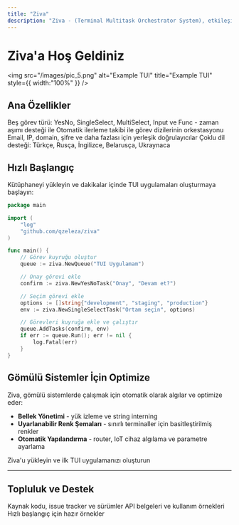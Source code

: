 ```yaml
---
title: "Ziva"
description: "Ziva - (Terminal Multitask Orchestrator System), etkileşimli terminal kullanıcı arayüzleri (TUI) oluşturmak için güçlü bir Go kütüphanesidir. Bubble Tea üzerine inşa edilmiş olup, konsol uygulamaları oluşturmak için üst düzey bileşenler sağlar."
---
```


# Ziva'a Hoş Geldiniz

<img
  src="/images/pic_5.png"
  alt="Example TUI"
  title="Example TUI"
  style={{ width:"100%" }}
/>

## Ana Özellikler

<CardGroup cols={2}>
  <Card title="Görev Sistemi" icon="list-check" href="/tr/components/tasks">
    Beş görev türü: YesNo, SingleSelect, MultiSelect, Input ve Func - zaman aşımı desteği ile
  </Card>
  <Card title="Kuyruk Sistemi" icon="arrow-right-arrow-left" href="/tr/components/queue">
    Otomatik ilerleme takibi ile görev dizilerinin orkestasyonu
  </Card>
  <Card title="Doğrulama" icon="shield-check" href="/tr/validation/overview">
    Email, IP, domain, şifre ve daha fazlası için yerleşik doğrulayıcılar
  </Card>
  <Card title="Yerelleştirme" icon="globe" href="/tr/customization/colors">
    Çoklu dil desteği: Türkçe, Rusça, İngilizce, Belarusça, Ukraynaca
  </Card>
</CardGroup>

## Hızlı Başlangıç

Kütüphaneyi yükleyin ve dakikalar içinde TUI uygulamaları oluşturmaya başlayın:

```go
package main

import (
    "log"
    "github.com/qzeleza/ziva"
)

func main() {
    // Görev kuyruğu oluştur
    queue := ziva.NewQueue("TUI Uygulamam")

    // Onay görevi ekle
    confirm := ziva.NewYesNoTask("Onay", "Devam et?")

    // Seçim görevi ekle
    options := []string{"development", "staging", "production"}
    env := ziva.NewSingleSelectTask("Ortam seçin", options)

    // Görevleri kuyruğa ekle ve çalıştır
    queue.AddTasks(confirm, env)
    if err := queue.Run(); err != nil {
        log.Fatal(err)
    }
}
```

## Gömülü Sistemler İçin Optimize

Ziva, gömülü sistemlerde çalışmak için otomatik olarak algılar ve optimize eder:

- **Bellek Yönetimi** - yük izleme ve string interning
- **Uyarlanabilir Renk Şemaları** - sınırlı terminaller için basitleştirilmiş renkler
- **Otomatik Yapılandırma** - router, IoT cihaz algılama ve parametre ayarlama

<Card title="Başlayın" icon="rocket" href="/tr/installation">
  Ziva'u yükleyin ve ilk TUI uygulamanızı oluşturun
</Card>

---

## Topluluk ve Destek

<CardGroup cols={3}>
  <Card title="GitHub" icon="github" href="https://github.com/qzeleza/ziva">
    Kaynak kodu, issue tracker ve sürümler
  </Card>
  <Card title="Go Package" icon="golang" href="https://pkg.go.dev/github.com/qzeleza/ziva">
    API belgeleri ve kullanım örnekleri
  </Card>
  <Card title="Örnekler" icon="code" href="/tr/examples/basic-usage">
    Hızlı başlangıç için hazır örnekler
  </Card>
</CardGroup>